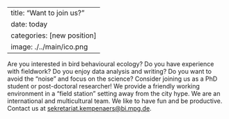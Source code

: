 
---
title: "Want to join us?"
date: today
categories: [new position]
image: ./../main/ico.png
---


Are you interested in bird behavioural ecology? Do you have experience with fieldwork? Do you enjoy data analysis and writing? Do you want to avoid the “noise” and focus on the science? Consider joining us as a PhD student or post-doctoral researcher! We provide a friendly working environment in a “field station” setting away from the city hype. We are an international and multicultural team. We like to have fun and be productive. 
Contact us at [sekretariat.kempenaers@bi.mpg.de](mailto:sekretariat.kempenaers@bi.mpg.de).